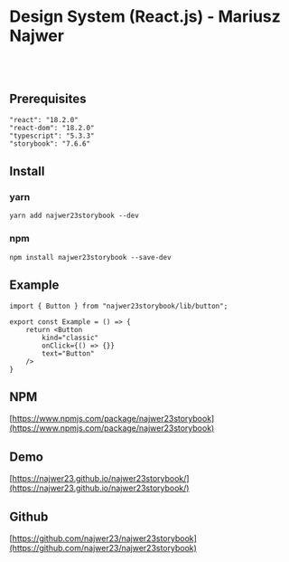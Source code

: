 
<Meta title="Getting Started" />

# Design System (React.js) - Mariusz Najwer
<br />
<br />

## Prerequisites
```
"react": "18.2.0"
"react-dom": "18.2.0"
"typescript": "5.3.3"
"storybook": "7.6.6"
```

## Install

### yarn
```
yarn add najwer23storybook --dev
```

### npm
```
npm install najwer23storybook --save-dev
```

## Example
```
import { Button } from "najwer23storybook/lib/button";

export const Example = () => {
	return <Button
		kind="classic"
		onClick={() => {}}
		text="Button"
	/>
}
```

## NPM
[https://www.npmjs.com/package/najwer23storybook](https://www.npmjs.com/package/najwer23storybook)

## Demo
[https://najwer23.github.io/najwer23storybook/](https://najwer23.github.io/najwer23storybook/)

## Github
[https://github.com/najwer23/najwer23storybook](https://github.com/najwer23/najwer23storybook)


